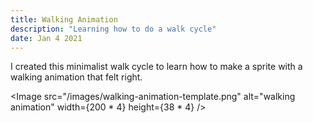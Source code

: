 ```yaml
---
title: Walking Animation
description: "Learning how to do a walk cycle"
date: Jan 4 2021
---
```


I created this minimalist walk cycle to learn how to make a sprite with a walking animation that felt right.

<Image
        src="/images/walking-animation-template.png"
        alt="walking animation"
        width={200 * 4} 
        height={38 * 4} 
      />
